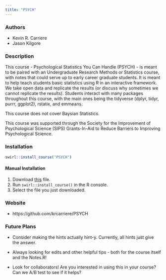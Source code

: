 ```yaml
---
title: "PSYCH"
---
```


### Authors

- Kevin R. Carriere
- Jason Kilgore

### Description

This course - Psychological Statistics You Can Handle (PSYCH) - is meant to be paired with an Undergraduate Research Methods or Statistics course, with notes that could serve up to early career graduate students. It is meant to help teach students basic statistics using R in an interactive framework. We take open data and replicate the results (or discuss why sometimes we cannot replicate the results). Students interact with many packages throughout this course, with the main ones being the tidyverse (dplyr, tidyr, purrr, ggplot2), rstatix, and emmeans. 

This course does not cover Baysian Statistics.

This course was supported through the Society for the Improvement of Psychological Science (SIPS) Grants-In-Aid to Reduce Barriers to Improving Psychological Science.

### Installation

```r
swirl::install_course("PSYCH")
```

#### Manual Installation

1. Download [this](http://swirlstats.com/scn/PSYCH.swc) file.
2. Run `swirl::install_course()` in the R console.
3. Select the file you just downloaded.

### Website

- https://github.com/krcarriere/PSYCH

### Future Plans

- Consider making the hints actually hint-y. Currently, all hints just give the answer.

- Always looking for edits and other helpful tips - both for the course itself and the Notes.R! 

- Look for collaborators! Are you interested in using this in your course? Can we A/B test to see if it helps?